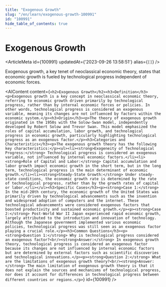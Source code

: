 ```yaml
---
title: "Exogenous Growth"
slug: "/en/learn/exogenous-growth-100991"
id: "100991"
hide_table_of_contents: true
---
```



# Exogenous Growth

<ArticleMeta id={100991} updatedAt={'2023-09-26 13:58:51'} alias={`[]`} />
<div className='border-solid border-b border-t-0 my-4 border-[var(--ifm-color-gray-300)]' />

Exogenous growth, a key tenet of neoclassical economic theory, states that economic growth is fueled by technological progress independent of economic forces.

<AIContent content={`<h2>Exogenous Growth</h2><h3>Definition</h3><p>Exogenous growth is a key concept in neoclassical economic theory, referring to economic growth driven primarily by technological progress, rather than by internal economic forces or policies. In other words, technological progress is considered an exogenous variable, meaning its changes are not influenced by factors within the economic system.</p><h3>Origin</h3><p>The theory of exogenous growth originated in the 1950s with the Solow-Swan model, independently developed by Robert Solow and Trevor Swan. This model emphasized the roles of capital accumulation, labor growth, and technological progress in economic growth, particularly highlighting technological progress as an exogenous factor.</p><h3>Categories and Characteristics</h3><p>The exogenous growth theory has the following key characteristics:</p><ul><li><strong>Exogeneity of Technological Progress:</strong> Technological progress is considered an exogenous variable, not influenced by internal economic factors.</li><li><strong>Role of Capital and Labor:</strong> Capital accumulation and labor growth impact economic growth in the short term, but in the long term, technological progress is the main determinant of economic growth.</li><li><strong>Steady-State Growth:</strong> Under steady-state conditions, the economic growth rate is determined by the rate of technological progress, rather than by the growth rates of capital or labor.</li></ul><h3>Specific Cases</h3><p><strong>Case 1:</strong> In the mid-20th century, the economic growth of the United States was primarily driven by technological advancements such as the invention and widespread adoption of computers and the internet. These technological advancements were considered exogenous factors that boosted productivity and sustained economic growth.</p><p><strong>Case 2:</strong> Post-World War II Japan experienced rapid economic growth, largely attributed to the introduction and innovation of technology. Although the Japanese government implemented various economic policies, technological progress was still seen as an exogenous factor playing a crucial role.</p><h3>Common Questions</h3><p><strong>Question 1:</strong> Why is technological progress considered an exogenous factor?<br/><strong>Answer:</strong> In exogenous growth theory, technological progress is considered an exogenous factor because its changes are not influenced by internal economic factors but are determined by external factors such as scientific discoveries and technological innovations.</p><p><strong>Question 2:</strong> What are the limitations of exogenous growth theory?<br/><strong>Answer:</strong> The main limitation of exogenous growth theory is that it does not explain the sources and mechanisms of technological progress, nor does it account for differences in technological progress between different countries or regions.</p>`} id={100991} />
